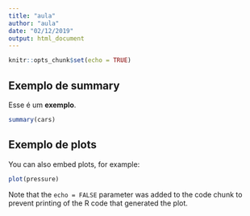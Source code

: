 ```yaml
---
title: "aula"
author: "aula"
date: "02/12/2019"
output: html_document
---
```


```r
knitr::opts_chunk$set(echo = TRUE)
```

## Exemplo de summary

Esse é um **exemplo**.

```r
summary(cars)
```

## Exemplo de plots

You can also embed plots, for example:

```r
plot(pressure)
```

Note that the `echo = FALSE` parameter was added to the code chunk to prevent printing of the R code that generated the plot.
